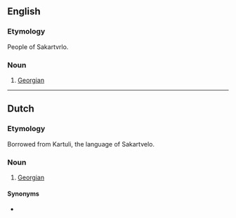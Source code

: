 ==English==

===Etymology===
People of Sakartvrlo. 

===Noun===
{{en-noun|?}}

# [[Georgian]]

----

==Dutch==

===Etymology===
Borrowed from Kartuli, the language of Sakartvelo.

===Noun===
{{nl-noun|m|-'s|Kartvelietje}}

# [[Georgian]]

====Synonyms====
* {{l|nl|Georgiër}}
